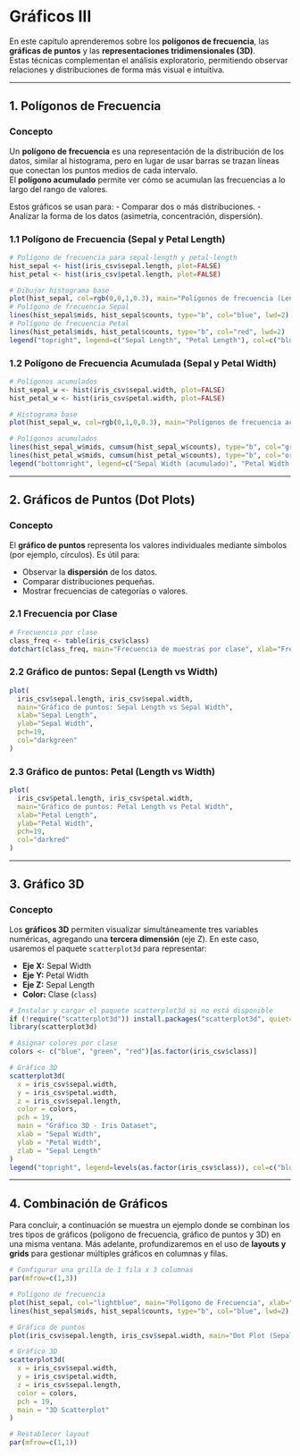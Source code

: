 

\twocolumn
\onecolumn


# Gráficos III

En este capítulo aprenderemos sobre los **polígonos de frecuencia**, las **gráficas de puntos** y las **representaciones tridimensionales (3D)**.  
Estas técnicas complementan el análisis exploratorio, permitiendo observar relaciones y distribuciones de forma más visual e intuitiva.

---

## 1. Polígonos de Frecuencia

### Concepto

Un **polígono de frecuencia** es una representación de la distribución de los datos, similar al histograma, pero en lugar de usar barras se trazan líneas que conectan los puntos medios de cada intervalo.  
El **polígono acumulado** permite ver cómo se acumulan las frecuencias a lo largo del rango de valores.

Estos gráficos se usan para:
- Comparar dos o más distribuciones.
- Analizar la forma de los datos (asimetría, concentración, dispersión).

### 1.1 Polígono de Frecuencia (Sepal y Petal Length)

```r
# Polígono de frecuencia para sepal-length y petal-length
hist_sepal <- hist(iris_csv$sepal.length, plot=FALSE)
hist_petal <- hist(iris_csv$petal.length, plot=FALSE)

# Dibujar histograma base
plot(hist_sepal, col=rgb(0,0,1,0.3), main="Polígonos de frecuencia (Length)", xlab="Longitud", ylab="Frecuencia")
# Polígono de frecuencia Sepal
lines(hist_sepal$mids, hist_sepal$counts, type="b", col="blue", lwd=2)
# Polígono de frecuencia Petal
lines(hist_petal$mids, hist_petal$counts, type="b", col="red", lwd=2)
legend("topright", legend=c("Sepal Length", "Petal Length"), col=c("blue","red"), lty=1, lwd=2)
```

### 1.2 Polígono de Frecuencia Acumulada (Sepal y Petal Width)

```r
# Polígonos acumulados
hist_sepal_w <- hist(iris_csv$sepal.width, plot=FALSE)
hist_petal_w <- hist(iris_csv$petal.width, plot=FALSE)

# Histograma base
plot(hist_sepal_w, col=rgb(0,1,0,0.3), main="Polígonos de frecuencia acumulada (Width)", xlab="Ancho", ylab="Frecuencia acumulada")

# Polígonos acumulados
lines(hist_sepal_w$mids, cumsum(hist_sepal_w$counts), type="b", col="green", lwd=2)
lines(hist_petal_w$mids, cumsum(hist_petal_w$counts), type="b", col="orange", lwd=2)
legend("bottomright", legend=c("Sepal Width (acumulado)", "Petal Width (acumulado)"), col=c("green","orange"), lty=1, lwd=2)
```

---

## 2. Gráficos de Puntos (Dot Plots)

### Concepto

El **gráfico de puntos** representa los valores individuales mediante símbolos (por ejemplo, círculos).
Es útil para:

* Observar la **dispersión** de los datos.
* Comparar distribuciones pequeñas.
* Mostrar frecuencias de categorías o valores.

### 2.1 Frecuencia por Clase

```r
# Frecuencia por clase
class_freq <- table(iris_csv$class)
dotchart(class_freq, main="Frecuencia de muestras por clase", xlab="Frecuencia", col="blue", pch=19)
```

### 2.2 Gráfico de puntos: Sepal (Length vs Width)

```r
plot(
  iris_csv$sepal.length, iris_csv$sepal.width,
  main="Gráfico de puntos: Sepal Length vs Sepal Width",
  xlab="Sepal Length",
  ylab="Sepal Width",
  pch=19,
  col="darkgreen"
)
```

### 2.3 Gráfico de puntos: Petal (Length vs Width)

```r
plot(
  iris_csv$petal.length, iris_csv$petal.width,
  main="Gráfico de puntos: Petal Length vs Petal Width",
  xlab="Petal Length",
  ylab="Petal Width",
  pch=19,
  col="darkred"
)
```

---

## 3. Gráfico 3D

### Concepto

Los **gráficos 3D** permiten visualizar simultáneamente tres variables numéricas, agregando una **tercera dimensión** (eje Z).
En este caso, usaremos el paquete `scatterplot3d` para representar:

* **Eje X:** Sepal Width
* **Eje Y:** Petal Width
* **Eje Z:** Sepal Length
* **Color:** Clase (`class`)

```r
# Instalar y cargar el paquete scatterplot3d si no está disponible
if (!require("scatterplot3d")) install.packages("scatterplot3d", quiet=TRUE)
library(scatterplot3d)

# Asignar colores por clase
colors <- c("blue", "green", "red")[as.factor(iris_csv$class)]

# Gráfico 3D
scatterplot3d(
  x = iris_csv$sepal.width,
  y = iris_csv$petal.width,
  z = iris_csv$sepal.length,
  color = colors,
  pch = 19,
  main = "Gráfico 3D - Iris Dataset",
  xlab = "Sepal Width",
  ylab = "Petal Width",
  zlab = "Sepal Length"
)
legend("topright", legend=levels(as.factor(iris_csv$class)), col=c("blue","green","red"), pch=19)
```

---

## 4. Combinación de Gráficos

Para concluir, a continuación se muestra un ejemplo donde se combinan los tres tipos de gráficos (polígono de frecuencia, gráfico de puntos y 3D) en una misma ventana.
Más adelante, profundizaremos en el uso de **layouts y grids** para gestionar múltiples gráficos en columnas y filas.

```r
# Configurar una grilla de 1 fila x 3 columnas
par(mfrow=c(1,3))

# Polígono de frecuencia
plot(hist_sepal, col="lightblue", main="Polígono de Frecuencia", xlab="Sepal Length", ylab="Frecuencia")
lines(hist_sepal$mids, hist_sepal$counts, type="b", col="blue", lwd=2)

# Gráfico de puntos
plot(iris_csv$sepal.length, iris_csv$sepal.width, main="Dot Plot (Sepal)", pch=19, col="darkgreen", xlab="Length", ylab="Width")

# Gráfico 3D
scatterplot3d(
  x = iris_csv$sepal.width,
  y = iris_csv$petal.width,
  z = iris_csv$sepal.length,
  color = colors,
  pch = 19,
  main = "3D Scatterplot"
)

# Restablecer layout
par(mfrow=c(1,1))
```
